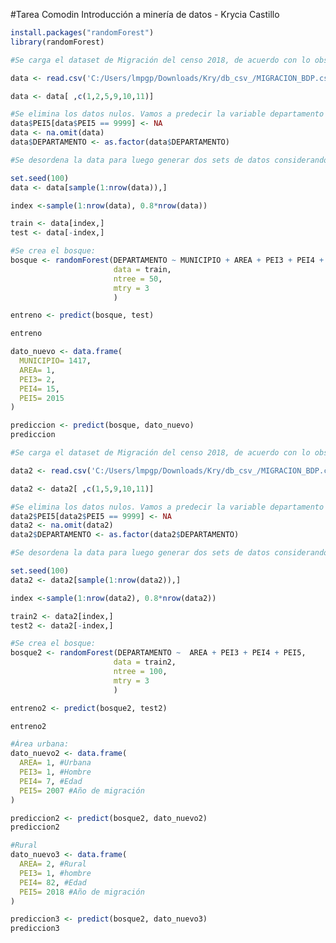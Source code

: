 #Tarea Comodin
Introducción a minería de datos - Krycia Castillo 

```{r}
install.packages("randomForest")
library(randomForest)
```
```{r}
#Se carga el dataset de Migración del censo 2018, de acuerdo con lo observado en tareas previas se filtra el dataset considerando unicamente DEPARTAMENTO, MUNICIPIO, AREA, PEI3, PEI4 y PEI5:

data <- read.csv('C:/Users/lmpgp/Downloads/Kry/db_csv_/MIGRACION_BDP.csv', sep= ',')

data <- data[ ,c(1,2,5,9,10,11)]

```

```{r}
#Se elimina los datos nulos. Vamos a predecir la variable departamento por lo cual se procede a convertir a factor:
data$PEI5[data$PEI5 == 9999] <- NA
data <- na.omit(data)
data$DEPARTAMENTO <- as.factor(data$DEPARTAMENTO)
```

```{r}
#Se desordena la data para luego generar dos sets de datos considerando un 80% de los datos para entrenar el algoritmo y un 20% para probarlo:

set.seed(100)
data <- data[sample(1:nrow(data)),]

index <-sample(1:nrow(data), 0.8*nrow(data))

train <- data[index,]
test <- data[-index,]
```

```{r}
#Se crea el bosque:
bosque <- randomForest(DEPARTAMENTO ~ MUNICIPIO + AREA + PEI3 + PEI4 + PEI5,
                       data = train,
                       ntree = 50,
                       mtry = 3
                       )

```

```{r}
entreno <- predict(bosque, test)

entreno
```

```{r}
dato_nuevo <- data.frame(
  MUNICIPIO= 1417,
  AREA= 1,
  PEI3= 2,
  PEI4= 15,
  PEI5= 2015
)

prediccion <- predict(bosque, dato_nuevo)
prediccion
```
```{r}
#Se carga el dataset de Migración del censo 2018, de acuerdo con lo observado en tareas previas se filtra el dataset considerando unicamente DEPARTAMENTO, AREA, PEI3, PEI4 y PEI5:

data2 <- read.csv('C:/Users/lmpgp/Downloads/Kry/db_csv_/MIGRACION_BDP.csv', sep= ',')

data2 <- data2[ ,c(1,5,9,10,11)]

```

```{r}
#Se elimina los datos nulos. Vamos a predecir la variable departamento por lo cual se procede a convertir a factor:
data2$PEI5[data2$PEI5 == 9999] <- NA
data2 <- na.omit(data2)
data2$DEPARTAMENTO <- as.factor(data2$DEPARTAMENTO)
```

```{r}
#Se desordena la data para luego generar dos sets de datos considerando un 80% de los datos para entrenar el algoritmo y un 20% para probarlo:

set.seed(100)
data2 <- data2[sample(1:nrow(data2)),]

index <-sample(1:nrow(data2), 0.8*nrow(data2))

train2 <- data2[index,]
test2 <- data2[-index,]
```

```{r}
#Se crea el bosque:
bosque2 <- randomForest(DEPARTAMENTO ~  AREA + PEI3 + PEI4 + PEI5,
                       data = train2,
                       ntree = 100,
                       mtry = 3
                       )

```

```{r}
entreno2 <- predict(bosque2, test2)

entreno2
```


```{r}
#Área urbana:
dato_nuevo2 <- data.frame(
  AREA= 1, #Urbana
  PEI3= 1, #Hombre
  PEI4= 7, #Edad
  PEI5= 2007 #Año de migración
)

prediccion2 <- predict(bosque2, dato_nuevo2)
prediccion2
```


```{r}
#Rural
dato_nuevo3 <- data.frame(
  AREA= 2, #Rural
  PEI3= 1, #hombre
  PEI4= 82, #Edad
  PEI5= 2018 #Año de migración
)

prediccion3 <- predict(bosque2, dato_nuevo3)
prediccion3
```








